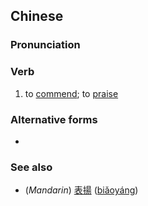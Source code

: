 {{also|讴诔}}
==Chinese==
{{zh-forms|s=讴诔}}

===Pronunciation===
{{zh-pron
|mn=o-ló
|cat=v
}}

===Verb===
{{zh-verb}}

# {{lb|zh|Min Nan}} to [[commend]]; to [[praise]]

===Alternative forms===
* {{l|zh|謳讄}}

===See also===
* (''Mandarin'') [[表揚]] ([[biǎoyáng]])